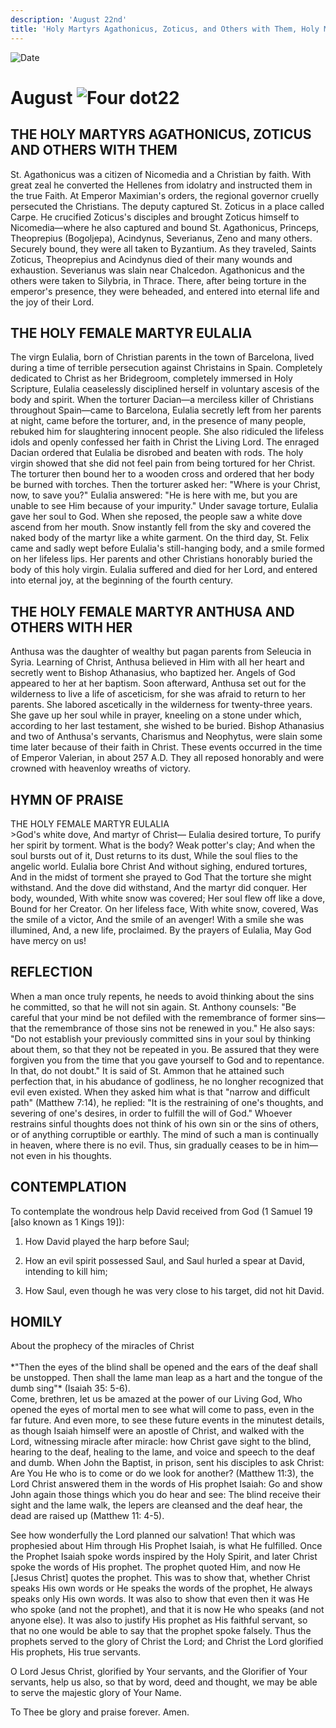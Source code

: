 ```yaml
---
description: 'August 22nd'
title: 'Holy Martyrs Agathonicus, Zoticus, and Others with Them, Holy Martyr Eulalia, Holy Martyr Anthusa and Others with Her'
---
```


<CustomPaginator />
<RunningHead />

<Image src="/title-imprint.png" height={68} width={50} alt="Date" className="title-imprint"/>

# <div id="date">August <Image className="four-dot" src="/four-dot.png" height={15} width={15} alt="Four dot" />22</div>

## THE HOLY MARTYRS AGATHONICUS, ZOTICUS AND OTHERS WITH THEM

St. Agathonicus was a citizen of Nicomedia and a Christian by faith. With great zeal he converted the Hellenes from idolatry and instructed them in the true Faith. At Emperor Maximian's orders, the regional governor cruelly persecuted the Christians. The deputy captured St. Zoticus in a place called Carpe. He crucified Zoticus's disciples and brought Zoticus himself to Nicomedia—where he also captured and bound St. Agathonicus, Princeps, Theoprepius (Bogoljepa), Acindynus, Severianus, Zeno and many others. Securely bound, they were all taken to Byzantium.  As they traveled, Saints Zoticus, Theoprepius and Acindynus died of their many wounds and exhaustion. Severianus was slain near Chalcedon. Agathonicus and the others were taken to Silybria, in Thrace. There, after being torture in the emperor's presence, they were beheaded, and entered into eternal life and the joy of their Lord.

## THE HOLY FEMALE MARTYR EULALIA

The virgn Eulalia, born of Christian parents in the town of Barcelona, lived during a time of terrible persecution against Christains in Spain. Completely dedicated to Christ as her Bridegroom, completely immersed in Holy Scripture, Eulalia ceaselessly disciplined herself in voluntary ascesis of the body and spirit. When the torturer Dacian—a merciless killer of Christians throughout Spain—came to Barcelona, Eulalia secretly left from her parents at night, came before the torturer, and, in the presence of many people, rebuked him for slaughtering innocent people. She also ridiculed the lifeless idols and openly confessed her faith in Christ the Living Lord. The enraged Dacian ordered that Eulalia be disrobed and beaten with rods. The holy virgin showed that she did not feel pain from being tortured for her Christ. The torturer then bound her to a wooden cross and ordered that her body be burned with torches. Then the torturer asked her: "Where is your Christ, now, to save you?" Eulalia answered: "He is here with me, but you are unable to see Him because of your impurity." Under savage torture, Eulalia gave her soul to God. When she reposed, the people saw a white dove ascend from her mouth. Snow instantly fell from the sky and covered the naked body of the martyr like a white garment. On the third day, St. Felix came and sadly wept before Eulalia's still-hanging body, and a smile formed on her lifeless lips. Her parents and other Christians honorably buried the body of this holy virgin. Eulalia suffered and died for her Lord, and entered into eternal joy, at the beginning of the fourth century.

## THE HOLY FEMALE MARTYR ANTHUSA AND OTHERS WITH HER

Anthusa was the daughter of wealthy but pagan parents from Seleucia in Syria. Learning of Christ, Anthusa believed in Him with all her heart and secretly went to Bishop Athanasius, who baptized her. Angels of God appeared to her at her baptism. Soon afterward, Anthusa set out for the wilderness to live a life of asceticism, for she was afraid to return to her parents. She labored ascetically in the wilderness for twenty-three years. She gave up her soul while in prayer, kneeling on a stone under which, according to her last testament, she wished to be buried. Bishop Athanasius and two of Anthusa's servants, Charismus and Neophytus, were slain some time later because of their faith in Christ. These events occurred in the time of Emperor Valerian, in about 257 A.D. They all reposed honorably and were crowned with heavenloy wreaths of victory.


## HYMN OF PRAISE
<div style={{textAlign:'center', color:'crimson', fontWeight:'bold'}}>
THE HOLY FEMALE MARTYR EULALIA
</div>
>God's white dove,  
And martyr of Christ—  
Eulalia desired torture,  
To purify her spirit by torment.  
What is the body? Weak potter's clay;  
And when the soul bursts out of it,  
Dust returns to its dust,  
While the soul flies to the angelic world.  
Eulalia bore Christ  
And without sighing, endured tortures,  
And in the midst of torment she prayed to God  
That the torture she might withstand.  
And the dove did withstand,  
And the martyr did conquer.  
Her body, wounded,  
With white snow was covered;  
Her soul flew off like a dove,  
Bound for her Creator.  
On her lifeless face,  
With white snow, covered,  
Was the smile of a victor,  
And the smile of an avenger!  
With a smile she was illumined,  
And, a new life, proclaimed.  
By the prayers of Eulalia,  
May God have mercy on us!  


## REFLECTION

When a man once truly repents, he needs to avoid thinking about the sins he committed, so that he will not sin again. St. Anthony counsels: "Be careful that your mind be not defiled with the remembrance of former sins—that the remembrance of those sins not be renewed in you." He also says: "Do not establish your previously committed sins in your soul by thinking about them, so that they not be repeated in you. Be assured that they were forgiven you from the time that you gave yourself to God and to repentance. In that, do not doubt." It is said of St. Ammon that he attained such perfection that, in his abudance of godliness, he no longher recognized that evil even existed. When they asked him what is that "narrow and difficult path" (Matthew 7:14), he replied: "It is the restraining of one's thoughts, and severing of one's desires, in order to fulfill the will of God." Whoever restrains sinful thoughts does not think of his own sin or the sins of others, or of anything corruptible or earthly. The mind of such a man is continually in heaven, where there is no evil. Thus, sin gradually ceases to be in him—not even in his thoughts.


## CONTEMPLATION

To contemplate the wondrous help David received from God (1 Samuel 19 [also known as 1 Kings 19]):

1. How David played the harp before Saul;

2. How an evil spirit possessed Saul, and Saul hurled a spear at David, intending to kill him;

3. How Saul, even though he was very close to his target, did not hit David.


## HOMILY
<div style={{textAlign:'center', color:'crimson', fontWeight:'bold'}}>
About the prophecy of the miracles of Christ
</div>
<br />
<div style={{textAlign:'right'}}>
*"Then the eyes of the blind shall be opened and the ears of the deaf shall be unstopped. Then shall the lame man leap as a hart and the tongue of the dumb sing"* (Isaiah 35: 5-6).
</div>
Come, brethren, let us be amazed at the power of our Living God, Who opened the eyes of mortal men to see what will come to pass, even in the far future. And even more, to see these future events in the minutest details, as though Isaiah himself were an apostle of Christ, and walked with the Lord, witnessing miracle after miracle: how Christ gave sight to the blind, hearing to the deaf, healing to the lame, and voice and speech to the deaf and dumb. When John the Baptist, in prison, sent his disciples to ask Christ: Are You He who is to come or do we look for another? (Matthew 11:3), the Lord Christ answered them in the words of His prophet Isaiah: Go and show John again those things which you do hear and see: The blind receive their sight and the lame walk, the lepers are cleansed and the deaf hear, the dead are raised up (Matthew 11: 4-5).

See how wonderfully the Lord planned our salvation! That which was prophesied about Him through His Prophet Isaiah, is what He fulfilled. Once the Prophet Isaiah spoke words inspired by the Holy Spirit, and later Christ spoke the words of His prophet. The prophet quoted Him, and now He [Jesus Christ] quotes the prophet. This was to show that, whether Christ speaks His own words or He speaks the words of the prophet, He always speaks only His own words. It was also to show that even then it was He who spoke (and not the prophet), and that it is now He who speaks (and not anyone else). It was also to justify His prophet as His faithful servant, so that no one would be able to say that the prophet spoke falsely. Thus the prophets served to the glory of Christ the Lord; and Christ the Lord glorified His prophets, His true servants.

O Lord Jesus Christ, glorified by Your servants, and the Glorifier of Your servants, help us also, so that by word, deed and thought, we may be able to serve the majestic glory of Your Name.

To Thee be glory and praise forever. Amen.